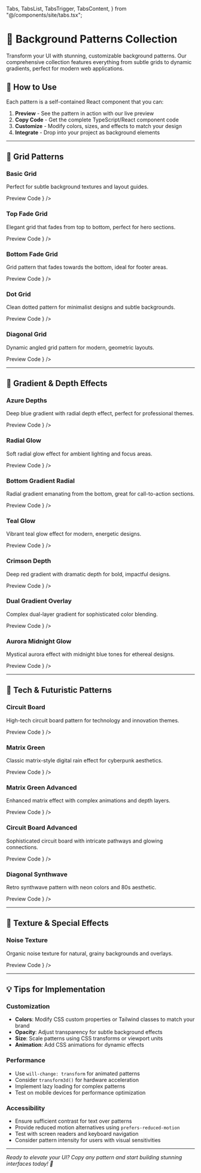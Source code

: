   Tabs,
  TabsList,
  TabsTrigger,
  TabsContent,
} from "@/components/site/tabs.tsx";


<HideTOC />

# 🎨 Background Patterns Collection

Transform your UI with stunning, customizable background patterns. Our comprehensive collection features everything from subtle grids to dynamic gradients, perfect for modern web applications.

## 🚀 How to Use

Each pattern is a self-contained React component that you can:

1. **Preview** - See the pattern in action with our live preview
2. **Copy Code** - Get the complete TypeScript/React component code
3. **Customize** - Modify colors, sizes, and effects to match your design
4. **Integrate** - Drop into your project as background elements

---

## 📐 Grid Patterns

### Basic Grid

Perfect for subtle background textures and layout guides.

<Tabs defaultValue="preview" className="">
  <TabsList>
    <TabsTrigger value="preview">Preview</TabsTrigger>
    <TabsTrigger value="code">Code</TabsTrigger>
  </TabsList>
  <TabsContent value="preview">
    <ComponentRenderer component={<Pattern />} />
  </TabsContent>
  <TabsContent value="code">
    <CodeBlock filePath="src/app/docs/pattern/grid.tsx" />
  </TabsContent>
</Tabs>


### Top Fade Grid

Elegant grid that fades from top to bottom, perfect for hero sections.

<Tabs defaultValue="preview" className="">
  <TabsList>
    <TabsTrigger value="preview">Preview</TabsTrigger>
    <TabsTrigger value="code">Code</TabsTrigger>
  </TabsList>
  <TabsContent value="preview">
    <ComponentRenderer component={<TFGrid />} />
  </TabsContent>
  <TabsContent value="code">
    <CodeBlock filePath="src/app/docs/pattern/tfgrid.tsx" />
  </TabsContent>
</Tabs>

### Bottom Fade Grid

Grid pattern that fades towards the bottom, ideal for footer areas.

<Tabs defaultValue="preview" className="">
  <TabsList>
    <TabsTrigger value="preview">Preview</TabsTrigger>
    <TabsTrigger value="code">Code</TabsTrigger>
  </TabsList>
  <TabsContent value="preview">
    <ComponentRenderer component={<BFGrid />} />
  </TabsContent>
  <TabsContent value="code">
    <CodeBlock filePath="src/app/docs/pattern/bfgrid.tsx" />
  </TabsContent>
</Tabs>

### Dot Grid

Clean dotted pattern for minimalist designs and subtle backgrounds.

<Tabs defaultValue="preview" className="">
  <TabsList>
    <TabsTrigger value="preview">Preview</TabsTrigger>
    <TabsTrigger value="code">Code</TabsTrigger>
  </TabsList>
  <TabsContent value="preview">
    <ComponentRenderer component={<DotGrid />} />
  </TabsContent>
  <TabsContent value="code">
    <CodeBlock filePath="src/app/docs/pattern/dot-grid.tsx" />
  </TabsContent>
</Tabs>

### Diagonal Grid

Dynamic angled grid pattern for modern, geometric layouts.

<Tabs defaultValue="preview" className="">
  <TabsList>
    <TabsTrigger value="preview">Preview</TabsTrigger>
    <TabsTrigger value="code">Code</TabsTrigger>
  </TabsList>
  <TabsContent value="preview">
    <ComponentRenderer component={<DiagonalGrid />} />
  </TabsContent>
  <TabsContent value="code">
    <CodeBlock filePath="src/app/docs/pattern/diagonal-grid.tsx" />
  </TabsContent>
</Tabs>

---

## 🌊 Gradient & Depth Effects

### Azure Depths

Deep blue gradient with radial depth effect, perfect for professional themes.

<Tabs defaultValue="preview" className="">
  <TabsList>
    <TabsTrigger value="preview">Preview</TabsTrigger>
    <TabsTrigger value="code">Code</TabsTrigger>
  </TabsList>
  <TabsContent value="preview">
    <ComponentRenderer component={<AzureDepths />} />
  </TabsContent>
  <TabsContent value="code">
    <CodeBlock filePath="src/app/docs/pattern/azure-depths.tsx" />
  </TabsContent>
</Tabs>

### Radial Glow

Soft radial glow effect for ambient lighting and focus areas.

<Tabs defaultValue="preview" className="">
  <TabsList>
    <TabsTrigger value="preview">Preview</TabsTrigger>
    <TabsTrigger value="code">Code</TabsTrigger>
  </TabsList>
  <TabsContent value="preview">
    <ComponentRenderer component={<RadialGlow />} />
  </TabsContent>
  <TabsContent value="code">
    <CodeBlock filePath="src/app/docs/pattern/radial-glow.tsx" />
  </TabsContent>
</Tabs>

### Bottom Gradient Radial

Radial gradient emanating from the bottom, great for call-to-action sections.

<Tabs defaultValue="preview" className="">
  <TabsList>
    <TabsTrigger value="preview">Preview</TabsTrigger>
    <TabsTrigger value="code">Code</TabsTrigger>
  </TabsList>
  <TabsContent value="preview">
    <ComponentRenderer component={<BottomGradientRadial />} />
  </TabsContent>
  <TabsContent value="code">
    <CodeBlock filePath="src/app/docs/pattern/bottom-gradient-radial.tsx" />
  </TabsContent>
</Tabs>

### Teal Glow

Vibrant teal glow effect for modern, energetic designs.

<Tabs defaultValue="preview" className="">
  <TabsList>
    <TabsTrigger value="preview">Preview</TabsTrigger>
    <TabsTrigger value="code">Code</TabsTrigger>
  </TabsList>
  <TabsContent value="preview">
    <ComponentRenderer component={<TealGlow />} />
  </TabsContent>
  <TabsContent value="code">
    <CodeBlock filePath="src/app/docs/pattern/teal-glow.tsx" />
  </TabsContent>
</Tabs>

### Crimson Depth

Deep red gradient with dramatic depth for bold, impactful designs.

<Tabs defaultValue="preview" className="">
  <TabsList>
    <TabsTrigger value="preview">Preview</TabsTrigger>
    <TabsTrigger value="code">Code</TabsTrigger>
  </TabsList>
  <TabsContent value="preview">
    <ComponentRenderer component={<CrimsonDepth />} />
  </TabsContent>
  <TabsContent value="code">
    <CodeBlock filePath="src/app/docs/pattern/crimson-depth.tsx" />
  </TabsContent>
</Tabs>

### Dual Gradient Overlay

Complex dual-layer gradient for sophisticated color blending.

<Tabs defaultValue="preview" className="">
  <TabsList>
    <TabsTrigger value="preview">Preview</TabsTrigger>
    <TabsTrigger value="code">Code</TabsTrigger>
  </TabsList>
  <TabsContent value="preview">
    <ComponentRenderer component={<DualGradientOverlay />} />
  </TabsContent>
  <TabsContent value="code">
    <CodeBlock filePath="src/app/docs/pattern/dual-gradient-overlay.tsx" />
  </TabsContent>
</Tabs>

### Aurora Midnight Glow

Mystical aurora effect with midnight blue tones for ethereal designs.

<Tabs defaultValue="preview" className="">
  <TabsList>
    <TabsTrigger value="preview">Preview</TabsTrigger>
    <TabsTrigger value="code">Code</TabsTrigger>
  </TabsList>
  <TabsContent value="preview">
    <ComponentRenderer component={<AuroraMidnightGlow />} />
  </TabsContent>
  <TabsContent value="code">
    <CodeBlock filePath="src/app/docs/pattern/aurora-midnight-glow.tsx" />
  </TabsContent>
</Tabs>

---

## 🔌 Tech & Futuristic Patterns

### Circuit Board

High-tech circuit board pattern for technology and innovation themes.

<Tabs defaultValue="preview" className="">
  <TabsList>
    <TabsTrigger value="preview">Preview</TabsTrigger>
    <TabsTrigger value="code">Code</TabsTrigger>
  </TabsList>
  <TabsContent value="preview">
    <ComponentRenderer component={<CircuitBoard />} />
  </TabsContent>
  <TabsContent value="code">
    <CodeBlock filePath="src/app/docs/pattern/circuit-board.tsx" />
  </TabsContent>
</Tabs>

### Matrix Green

Classic matrix-style digital rain effect for cyberpunk aesthetics.

<Tabs defaultValue="preview" className="">
  <TabsList>
    <TabsTrigger value="preview">Preview</TabsTrigger>
    <TabsTrigger value="code">Code</TabsTrigger>
  </TabsList>
  <TabsContent value="preview">
    <ComponentRenderer component={<MatrixGreen />} />
  </TabsContent>
  <TabsContent value="code">
    <CodeBlock filePath="src/app/docs/pattern/matrix-green.tsx" />
  </TabsContent>
</Tabs>


### Matrix Green Advanced

Enhanced matrix effect with complex animations and depth layers.

<Tabs defaultValue="preview" className="">
  <TabsList>
    <TabsTrigger value="preview">Preview</TabsTrigger>
    <TabsTrigger value="code">Code</TabsTrigger>
  </TabsList>
  <TabsContent value="preview">
    <ComponentRenderer component={<MatrixGreenAdvanced />} />
  </TabsContent>
  <TabsContent value="code">
    <CodeBlock filePath="src/app/docs/pattern/matrix-green-advanced.tsx" />
  </TabsContent>
</Tabs>

### Circuit Board Advanced

Sophisticated circuit board with intricate pathways and glowing connections.

<Tabs defaultValue="preview" className="">
  <TabsList>
    <TabsTrigger value="preview">Preview</TabsTrigger>
    <TabsTrigger value="code">Code</TabsTrigger>
  </TabsList>
  <TabsContent value="preview">
    <ComponentRenderer component={<CircuitBoardAdvanced />} />
  </TabsContent>
  <TabsContent value="code">
    <CodeBlock filePath="src/app/docs/pattern/circuit-board-advanced.tsx" />
  </TabsContent>
</Tabs>

### Diagonal Synthwave

Retro synthwave pattern with neon colors and 80s aesthetic.

<Tabs defaultValue="preview" className="">
  <TabsList>
    <TabsTrigger value="preview">Preview</TabsTrigger>
    <TabsTrigger value="code">Code</TabsTrigger>
  </TabsList>
  <TabsContent value="preview">
    <ComponentRenderer component={<DiagonalSynthwave />} />
  </TabsContent>
  <TabsContent value="code">
    <CodeBlock filePath="src/app/docs/pattern/diagonal-synthwave.tsx" />
  </TabsContent>
</Tabs>

---

## 🎯 Texture & Special Effects

### Noise Texture

Organic noise texture for natural, grainy backgrounds and overlays.

<Tabs defaultValue="preview" className="">
  <TabsList>
    <TabsTrigger value="preview">Preview</TabsTrigger>
    <TabsTrigger value="code">Code</TabsTrigger>
  </TabsList>
  <TabsContent value="preview">
    <ComponentRenderer component={<NoiseTexture />} />
  </TabsContent>
  <TabsContent value="code">
    <CodeBlock filePath="src/app/docs/pattern/noise-texture.tsx" />
  </TabsContent>
</Tabs>

---

## 💡 Tips for Implementation

### Customization
- **Colors**: Modify CSS custom properties or Tailwind classes to match your brand
- **Opacity**: Adjust transparency for subtle background effects
- **Size**: Scale patterns using CSS transforms or viewport units
- **Animation**: Add CSS animations for dynamic effects

### Performance
- Use `will-change: transform` for animated patterns
- Consider `transform3d()` for hardware acceleration
- Implement lazy loading for complex patterns
- Test on mobile devices for performance optimization

### Accessibility
- Ensure sufficient contrast for text over patterns
- Provide reduced motion alternatives using `prefers-reduced-motion`
- Test with screen readers and keyboard navigation
- Consider pattern intensity for users with visual sensitivities

---

*Ready to elevate your UI? Copy any pattern and start building stunning interfaces today! 🚀*
